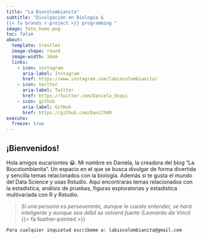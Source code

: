 ```yaml
---
title: "La Biocolombianita"
subtitle: "Divulgación en Biología & 
{{< fa brands r-project >}} programming ️️"
image: foto_home.png
toc: false
about: 
  template: trestles
  image-shape: round
  image-width: 14em
  links:
    - icon: instagram
      aria-label: Instagram
      href: https://www.instagram.com/labiocolombianita/
    - icon: twitter
      aria-label: Twitter
      href: https://twitter.com/Daniela_Osqui
    - icon: github
      aria-label: GitHub
      href: https://github.com/Dani2509
execute: 
  freeze: true
---
```


## **¡Bienvenidos!**

Hola amigos eucariontes 😀. Mi nombre es Daniela, la creadora del blog "La Biocolombianita". Un espacio en el que se busca divulgar de forma divertida y sencilla temas relacionados con la biología. Además si te gusta el mundo del Data Science y usas Rstudio. Aquí encontraras temas relacionados con la estadística, análisis de pruebas, figuras exploratorias y estadística multivariada con R y Rstudio.

> *Si una persona es perseverante, aunque le cueste entender, se hará inteligente y aunque sea débil se volverá fuerte (Leonardo da Vinci)* {{< fa feather-pointed >}}

`Para cualquier inquietud escríbeme a: labiocolombianita@gmail.com`
